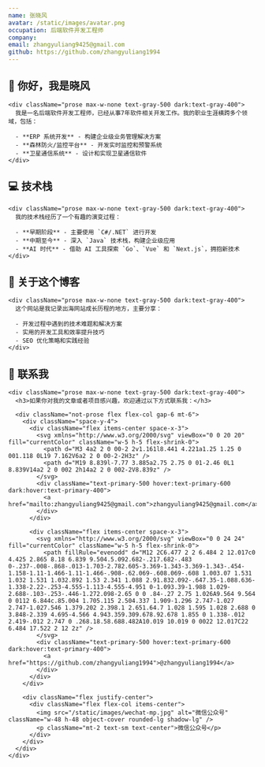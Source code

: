 ```yaml
---
name: 张晓风
avatar: /static/images/avatar.png
occupation: 后端软件开发工程师
company: 
email: zhangyuliang9425@gmail.com
github: https://github.com/zhangyuliang1994
---
```



<div className="flex flex-col space-y-8">
  <div className="space-y-4">
    <h2 className="text-3xl font-bold leading-8 tracking-tight text-gray-900 dark:text-gray-100">
      <span className="wave inline-block">👋</span> 你好，我是晓风
    </h2>

    <div className="prose max-w-none text-gray-500 dark:text-gray-400">
      我是一名后端软件开发工程师，已经从事7年软件相关开发工作。我的职业生涯横跨多个领域，包括：

      - **ERP 系统开发** - 构建企业级业务管理解决方案
      - **森林防火/监控平台** - 开发实时监控和预警系统
      - **卫星通信系统** - 设计和实现卫星通信软件
    </div>
  </div>

  <div className="space-y-4">
    <h2 className="text-2xl font-bold leading-8 tracking-tight text-gray-900 dark:text-gray-100">
      💻 技术栈
    </h2>

    <div className="prose max-w-none text-gray-500 dark:text-gray-400">
      我的技术栈经历了一个有趣的演变过程：

      - **早期阶段** - 主要使用 `C#/.NET` 进行开发
      - **中期至今** - 深入 `Java` 技术栈，构建企业级应用
      - **AI 时代** - 借助 AI 工具探索 `Go`、`Vue` 和 `Next.js`，拥抱新技术
    </div>
  </div>

  <div className="space-y-4">
    <h2 className="text-2xl font-bold leading-8 tracking-tight text-gray-900 dark:text-gray-100">
      🌟 关于这个博客
    </h2>

    <div className="prose max-w-none text-gray-500 dark:text-gray-400">
      这个网站是我记录出海网站成长历程的地方，主要分享：

      - 开发过程中遇到的技术难题和解决方案
      - 实用的开发工具和效率提升技巧
      - SEO 优化策略和实践经验
    </div>
  </div>

  <div className="space-y-4">
    <h2 className="text-2xl font-bold leading-8 tracking-tight text-gray-900 dark:text-gray-100">
      📱 联系我
    </h2>

    <div className="prose max-w-none text-gray-500 dark:text-gray-400">
      <h3>如果你对我的文章或者项目感兴趣，欢迎通过以下方式联系我：</h3>

      <div className="not-prose flex flex-col gap-6 mt-6">
        <div className="space-y-4">
          <div className="flex items-center space-x-3">
            <svg xmlns="http://www.w3.org/2000/svg" viewBox="0 0 20 20" fill="currentColor" className="w-5 h-5 flex-shrink-0">
              <path d="M3 4a2 2 0 00-2 2v1.161l8.441 4.221a1.25 1.25 0 001.118 0L19 7.162V6a2 2 0 00-2-2H3z" />
              <path d="M19 8.839l-7.77 3.885a2.75 2.75 0 01-2.46 0L1 8.839V14a2 2 0 002 2h14a2 2 0 002-2V8.839z" />
            </svg>
            <div className="text-primary-500 hover:text-primary-600 dark:hover:text-primary-400">
              <a href="mailto:zhangyuliang9425@gmail.com">zhangyuliang9425@gmail.com</a>
            </div>
          </div>
          
          <div className="flex items-center space-x-3">
            <svg xmlns="http://www.w3.org/2000/svg" viewBox="0 0 24 24" fill="currentColor" className="w-5 h-5 flex-shrink-0">
              <path fillRule="evenodd" d="M12 2C6.477 2 2 6.484 2 12.017c0 4.425 2.865 8.18 6.839 9.504.5.092.682-.217.682-.483 0-.237-.008-.868-.013-1.703-2.782.605-3.369-1.343-3.369-1.343-.454-1.158-1.11-1.466-1.11-1.466-.908-.62.069-.608.069-.608 1.003.07 1.531 1.032 1.531 1.032.892 1.53 2.341 1.088 2.91.832.092-.647.35-1.088.636-1.338-2.22-.253-4.555-1.113-4.555-4.951 0-1.093.39-1.988 1.029-2.688-.103-.253-.446-1.272.098-2.65 0 0 .84-.27 2.75 1.026A9.564 9.564 0 0112 6.844c.85.004 1.705.115 2.504.337 1.909-1.296 2.747-1.027 2.747-1.027.546 1.379.202 2.398.1 2.651.64.7 1.028 1.595 1.028 2.688 0 3.848-2.339 4.695-4.566 4.943.359.309.678.92.678 1.855 0 1.338-.012 2.419-.012 2.747 0 .268.18.58.688.482A10.019 10.019 0 0022 12.017C22 6.484 17.522 2 12 2z" />
            </svg>
            <div className="text-primary-500 hover:text-primary-600 dark:hover:text-primary-400">
              <a href="https://github.com/zhangyuliang1994">@zhangyuliang1994</a>
            </div>
          </div>
        </div>

        <div className="flex justify-center">
          <div className="flex flex-col items-center">
            <img src="/static/images/wechat-mp.jpg" alt="微信公众号" className="w-48 h-48 object-cover rounded-lg shadow-lg" />
            <p className="mt-2 text-sm text-center">微信公众号</p>
          </div>
        </div>
      </div>
    </div>
  </div>
</div>
